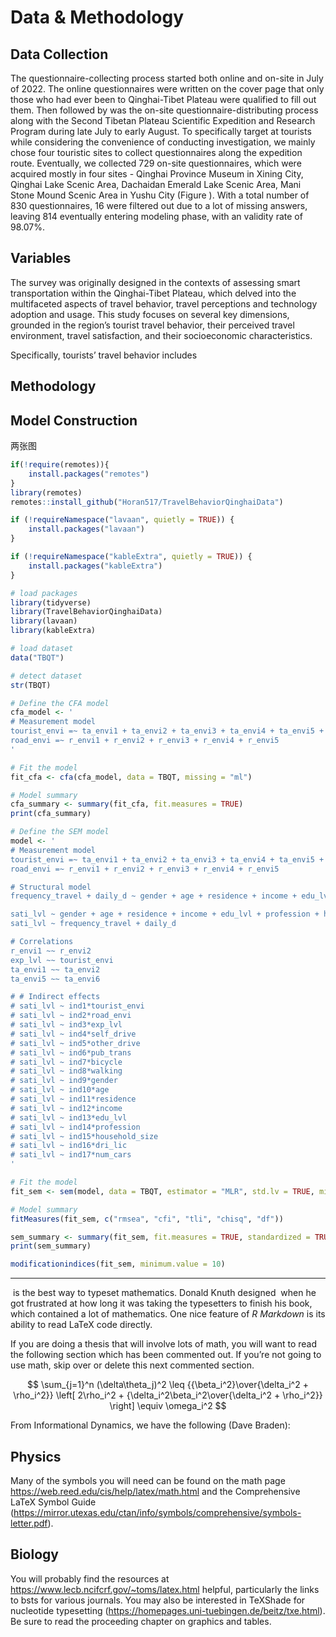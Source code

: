 # Data & Methodology {#math-sci}

<!-- Required to number equations in HTML files -->
<script type="text/x-mathjax-config">
MathJax.Hub.Config({
  TeX: { equationNumbers: { autoNumber: "AMS" } }
});
</script>

## Data Collection

The questionnaire-collecting process started both online and on-site in July of 2022. The online questionnaires were written on the cover page that only those who had ever been to Qinghai-Tibet Plateau were qualified to fill out them. Then followed by was the on-site questionnaire-distributing process along with the Second Tibetan Plateau Scientific Expedition and Research Program during late July to early August. To specifically target at tourists while considering the convenience of conducting investigation, we mainly chose four touristic sites to collect questionnaires along the expedition route. Eventually, we collected 729 on-site questionnaires, which were acquired mostly in four sites - Qinghai Province Museum in Xining City, Qinghai Lake Scenic Area, Dachaidan Emerald Lake Scenic Area, Mani Stone Mound Scenic Area in Yushu City (Figure \ref{fig:SampleLocations}). With a total number of 830 questionnaires, 16 were filtered out due to a lot of missing answers, leaving 814 eventually entering modeling phase, with an validity rate of 98.07%.

```{=tex}
\begin{figure}[!t]
\centering
\includegraphics[width=3.5in]{paste0(here(), "\figure\SampleLocations.jpg"}
\caption{Sampling Locations on the Qinghai-Tibet Plateau}
\label{fig:SampleLocations}
\end{figure}
```

## Variables

The survey was originally designed in the contexts of assessing smart transportation within the Qinghai-Tibet Plateau, which delved into the multifaceted aspects of travel behavior, travel perceptions and technology adoption and usage. This study focuses on several key dimensions, grounded in the region's tourist travel behavior, their perceived travel environment, travel satisfaction, and their socioeconomic characteristics.

Specifically, tourists' travel behavior includes 


## Methodology



## Model Construction

两张图

```r
if(!require(remotes)){
    install.packages("remotes")
}
library(remotes)
remotes::install_github("Horan517/TravelBehaviorQinghaiData")

if (!requireNamespace("lavaan", quietly = TRUE)) {
    install.packages("lavaan")
}

if (!requireNamespace("kableExtra", quietly = TRUE)) {
    install.packages("kableExtra")
}
```

```r
# load packages
library(tidyverse)
library(TravelBehaviorQinghaiData)
library(lavaan)
library(kableExtra)

# load dataset
data("TBQT")

# detect dataset
str(TBQT)
```

```r
# Define the CFA model
cfa_model <- '
# Measurement model
tourist_envi =~ ta_envi1 + ta_envi2 + ta_envi3 + ta_envi4 + ta_envi5 + ta_envi6
road_envi =~ r_envi1 + r_envi2 + r_envi3 + r_envi4 + r_envi5
'

# Fit the model
fit_cfa <- cfa(cfa_model, data = TBQT, missing = "ml")

# Model summary
cfa_summary <- summary(fit_cfa, fit.measures = TRUE)
print(cfa_summary)
```

```r
# Define the SEM model
model <- '
# Measurement model
tourist_envi =~ ta_envi1 + ta_envi2 + ta_envi3 + ta_envi4 + ta_envi5 + ta_envi6
road_envi =~ r_envi1 + r_envi2 + r_envi3 + r_envi4 + r_envi5

# Structural model
frequency_travel + daily_d ~ gender + age + residence + income + edu_lvl + profession + household_size + dri_lic + num_cars + exp_lvl + self_drive + other_drive + pub_trans + bicycle + walking + tourist_envi + road_envi

sati_lvl ~ gender + age + residence + income + edu_lvl + profession + household_size + dri_lic + num_cars + exp_lvl + self_drive + other_drive + pub_trans + bicycle + walking + tourist_envi + road_envi
sati_lvl ~ frequency_travel + daily_d

# Correlations
r_envi1 ~~ r_envi2
exp_lvl ~~ tourist_envi
ta_envi1 ~~ ta_envi2
ta_envi5 ~~ ta_envi6

# # Indirect effects
# sati_lvl ~ ind1*tourist_envi
# sati_lvl ~ ind2*road_envi
# sati_lvl ~ ind3*exp_lvl
# sati_lvl ~ ind4*self_drive
# sati_lvl ~ ind5*other_drive
# sati_lvl ~ ind6*pub_trans
# sati_lvl ~ ind7*bicycle
# sati_lvl ~ ind8*walking
# sati_lvl ~ ind9*gender
# sati_lvl ~ ind10*age
# sati_lvl ~ ind11*residence
# sati_lvl ~ ind12*income
# sati_lvl ~ ind13*edu_lvl
# sati_lvl ~ ind14*profession
# sati_lvl ~ ind15*household_size
# sati_lvl ~ ind16*dri_lic
# sati_lvl ~ ind17*num_cars
'

# Fit the model
fit_sem <- sem(model, data = TBQT, estimator = "MLR", std.lv = TRUE, missing = "ml")

# Model summary
fitMeasures(fit_sem, c("rmsea", "cfi", "tli", "chisq", "df"))

sem_summary <- summary(fit_sem, fit.measures = TRUE, standardized = TRUE, modindices = TRUE)
print(sem_summary)

modificationindices(fit_sem, minimum.value = 10)


```


---


\TeX\ is the best way to typeset mathematics. Donald Knuth designed \TeX\ when he got frustrated at how long it was taking the typesetters to finish his book, which contained a lot of mathematics.  One nice feature of _R Markdown_ is its ability to read LaTeX code directly.

If you are doing a thesis that will involve lots of math, you will want to read the following section which has been commented out. If you're not going to use math, skip over or delete this next commented section.


<!-- MATH and PHYSICS majors: Uncomment the following section -->
$$
\sum_{j=1}^n (\delta\theta_j)^2 \leq {{\beta_i^2}\over{\delta_i^2 + \rho_i^2}}
\left[ 2\rho_i^2 + {\delta_i^2\beta_i^2\over{\delta_i^2 + \rho_i^2}} \right] \equiv \omega_i^2
$$

From Informational Dynamics, we have the following (Dave Braden):
<!--

After _n_ such encounters the posterior density for $\theta$ is

$$
\pi(\theta|X_1< y_1,\dots,X_n<y_n) \varpropto \pi(\theta) \prod_{i=1}^n\int_{-\infty}^{y_i}
   \exp\left(-{(x-\theta)^2\over{2\sigma^2}}\right)\ dx
$$

Another equation:

$$
\det\left|\,\begin{matrix}%
c_0&c_1\hfill&c_2\hfill&\ldots&c_n\hfill\cr
c_1&c_2\hfill&c_3\hfill&\ldots&c_{n+1}\hfill\cr
c_2&c_3\hfill&c_4\hfill&\ldots&c_{n+2}\hfill\cr
\,\vdots\hfill&\,\vdots\hfill&
  \,\vdots\hfill&&\,\vdots\hfill\cr
c_n&c_{n+1}\hfill&c_{n+2}\hfill&\ldots&c_{2n}\hfill\cr
\end{matrix}\right|>0
$$


Lapidus and Pindar, Numerical Solution of Partial Differential Equations in Science and
Engineering.  Page 54

$$
\int_t\left\{\sum_{j=1}^3 T_j \left({d\phi_j\over dt}+k\phi_j\right)-kT_e\right\}w_i(t)\ dt=0,
   \qquad\quad i=1,2,3.
$$

L\&P  Galerkin method weighting functions.  Page 55

$$
\sum_{j=1}^3 T_j\int_0^1\left\{{d\phi_j\over dt} + k\phi_j\right\} \phi_i\ dt
   = \int_{0}^1k\,T_e\phi_idt, \qquad i=1,2,3 
$$

Another L\&P (p145)

$$
\int_{-1}^1\!\int_{-1}^1\!\int_{-1}^1 f\big(\xi,\eta,\zeta\big)
   = \sum_{k=1}^n\sum_{j=1}^n\sum_{i=1}^n w_i w_j w_k f\big( \xi,\eta,\zeta\big).
$$

Another L\&P (p126)

$$
\int_{A_e} (\,\cdot\,) dx dy = \int_{-1}^1\!\int_{-1}^1 (\,\cdot\,) \det[J] d\xi d\eta.
$$

\begin{equation}
  \mathrm{C_6H_{12}O_6  + 6O_2} \longrightarrow \mathrm{6CO_2 + 6H_2O}
  (\#eq:reaction)
\end{equation}

We can reference this combustion of glucose reaction via Equation \@ref(eq:reaction).

### Other examples of reactions

$\mathrm{NH_4Cl_{(s)}}$ $\rightleftharpoons$ $\mathrm{NH_{3(g)}+HCl_{(g)}}$

\noindent $\mathrm{MeCH_2Br + Mg}$ $\xrightarrow[below]{above}$ $\mathrm{MeCH_2\bullet Mg \bullet Br}$

-->

## Physics

Many of the symbols you will need can be found on the math page <https://web.reed.edu/cis/help/latex/math.html> and the Comprehensive LaTeX Symbol Guide (<https://mirror.utexas.edu/ctan/info/symbols/comprehensive/symbols-letter.pdf>).

## Biology

You will probably find the resources at <https://www.lecb.ncifcrf.gov/~toms/latex.html> helpful, particularly the links to bsts for various journals. You may also be interested in TeXShade for nucleotide typesetting (<https://homepages.uni-tuebingen.de/beitz/txe.html>).  Be sure to read the proceeding chapter on graphics and tables.

